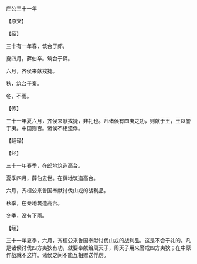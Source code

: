 

庄公三十一年

【原文】

【经】

三十有一年春，筑台于郎。

夏四月，薛伯卒。筑台于薛。

六月，齐侯来献戎捷。

秋，筑台于秦。

冬，不雨。

【传】

三十一年夏六月，齐侯来献戎捷，非礼也。凡诸侯有四夷之功，则献于王，王以警于夷。中国则否。诸侯不相遗俘。

【翻译】

【经】

三十一年春季，在郎地筑造高台。

夏季四月，薛伯去世。在薛地筑造高台。

六月，齐桓公来鲁国奉献讨伐山戎的战利品。

秋季，在秦地筑造高台。

冬季，没有下雨。

【经】

三十一年夏季，六月，齐桓公来鲁国奉献讨伐山戎的战利品，这是不合于礼的。凡是诸侯讨伐四方夷狄有功，就要奉献给周天子，周天子用来警戒四方夷狄；在中原作战就不这样。诸侯之间不能互相赠送俘虏。

